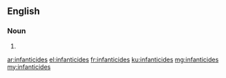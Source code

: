 ==English==

===Noun===
{{head|en|noun plural form}}

# {{plural of|infanticide|lang=en}}

[[ar:infanticides]]
[[el:infanticides]]
[[fr:infanticides]]
[[ku:infanticides]]
[[mg:infanticides]]
[[my:infanticides]]